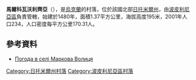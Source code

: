 {{coord|49|59|46|N|29|20|22|E|scale:30000|display=title}}

'''馬爾科瓦沃利齊亞'''（{{lang-uk|Маркова Волиця}}），是[[烏克蘭|烏克蘭]]的村落，位於該國北部[[日托米爾州|日托米爾州]]，由[[波皮利尼亞區|波皮利尼亞區]]負責管轄，始建於1480年，面積1.37平方公里，海拔高度195米，2001年人口234，人口密度每平方公里170.31人。

==參考資料== 
* [http://weather.in.ua/ua/zhitomirskaja/15125 Погода в селі Маркова Волиця]

{{DEFAULTSORT:Маркова Волиця}}
[[Category:日托米爾州村落|Category:日托米爾州村落]]
[[Category:波皮利尼亞區村落|Category:波皮利尼亞區村落]]